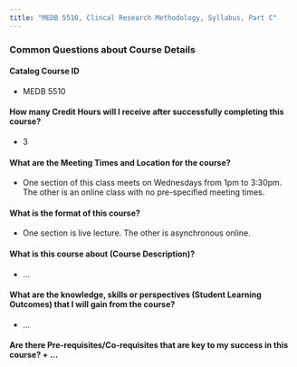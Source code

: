 ```yaml
---
title: "MEDB 5510, Clincal Research Methodology, Syllabus, Part C"
---
```


### Common Questions about Course Details

#### Catalog Course ID 	
+ MEDB 5510

#### How many Credit Hours will I receive after successfully completing this course?	
+ 3

#### What are the Meeting Times and Location for the course?	
+ One section of this class meets on Wednesdays from 1pm to 3:30pm. The other is an online class with no pre-specified meeting times.

#### What is the format of this course?	
+ One section is live lecture. The other is asynchronous online.

#### What is this course about (Course Description)?	 
+ ...

#### What are the knowledge, skills or perspectives (Student Learning Outcomes) that I will gain from the course?	
+ ...

#### Are there Pre-requisites/Co-requisites that are key to my success in this course?	+ ...